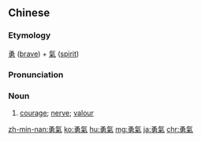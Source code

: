 {{also|勇气}}
==Chinese==
{{zh-forms|s=勇气}}

===Etymology===
[[勇]] ([[brave]]) + [[氣]] ([[spirit]])

===Pronunciation===
{{zh-pron
|m=yǒngqì
|c=jung5 hei3
|h=pfs=yúng-hi
|mn=qz,tw,xm,zz:ióng-khì
|cat=n
}}

===Noun===
{{zh-noun}}

# [[courage]]; [[nerve]]; [[valour]]

{{zh-cat|Elementary}}

[[zh-min-nan:勇氣]]
[[ko:勇氣]]
[[hu:勇氣]]
[[mg:勇氣]]
[[ja:勇氣]]
[[chr:勇氣]]